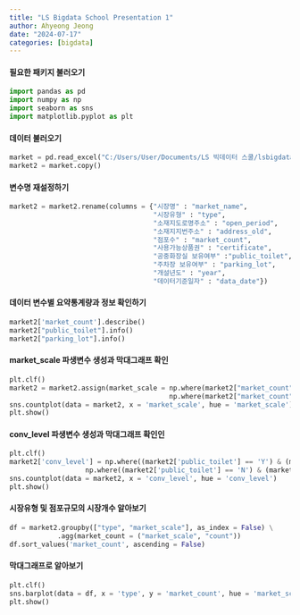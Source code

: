```yaml
---
title: "LS Bigdata School Presentation 1"
author: Ahyeong Jeong
date: "2024-07-17"
categories: [bigdata]
---
```


#### 필요한 패키지 불러오기

```python
import pandas as pd
import numpy as np
import seaborn as sns
import matplotlib.pyplot as plt
```

#### 데이터 불러오기

```python
market = pd.read_excel("C:/Users/User/Documents/LS 빅데이터 스쿨/lsbigdata_project1/data/traditionalmarket.xlsx")
market2 = market.copy()
```

#### 변수명 재설정하기

```python
market2 = market2.rename(columns = {"시장명" : "market_name", 
                                    "시장유형" : "type",
                                    "소재지도로명주소" : "open_period",
                                    "소재지지번주소" : "address_old",
                                    "점포수" : "market_count",
                                    "사용가능상품권" : "certificate",
                                    "공중화장실 보유여부" :"public_toilet",
                                    "주차장 보유여부" : "parking_lot",
                                    "개설년도" : "year",
                                    "데이터기준일자" : "data_date"})
```

#### 데이터 변수별 요약통계량과 정보 확인하기

```python
market2['market_count'].describe()
market2["public_toilet"].info()
market2["parking_lot"].info()
```

#### market_scale 파생변수 생성과 막대그래프 확인

```python
plt.clf()
market2 = market2.assign(market_scale = np.where(market2["market_count"] >= 134, "large", 
                                        np.where(market2["market_count"] >= 50, "medium", "small")))
sns.countplot(data = market2, x = 'market_scale', hue = 'market_scale')
plt.show()
```

#### conv_level 파생변수 생성과 막대그래프 확인인

```python
plt.clf()
market2['conv_level'] = np.where((market2['public_toilet'] == 'Y') & (market2['parking_lot'] == 'Y'), 'high', 
                   np.where((market2['public_toilet'] == 'N') & (market2['public_toilet'] == 'N') , 'low', 'intermediate'))
sns.countplot(data = market2, x = 'conv_level', hue = 'conv_level')
plt.show()
```

#### 시장유형 및 점포규모의 시장개수 알아보기

```python
df = market2.groupby(["type", "market_scale"], as_index = False) \
            .agg(market_count = ("market_scale", "count"))
df.sort_values('market_count', ascending = False)
```

#### 막대그래프로 알아보기

```python
plt.clf()
sns.barplot(data = df, x = 'type', y = 'market_count', hue = 'market_scale')
plt.show()
```
